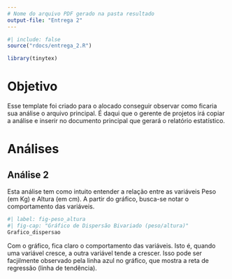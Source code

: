 ```yaml
---
# Nome do arquivo PDF gerado na pasta resultado
output-file: "Entrega 2"
---
```


```r
#| include: false
source("rdocs/entrega_2.R")
```


```r
library(tinytex)
```

# Objetivo

Esse template foi criado para o alocado conseguir observar como ficaria sua análise o arquivo principal. É daqui que o gerente de projetos irá copiar a análise e inserir no documento principal que gerará o relatório estatístico.

# Análises

## Análise 2  
  Esta análise tem como intuito entender a relação entre as variáveis Peso (em Kg) e Altura (em cm). A partir do gráfico, busca-se notar o comportamento das variáveis.
```r
#| label: fig-peso_altura
#| fig-cap: "Gráfico de Dispersão Bivariado (peso/altura)"
Grafico_dispersao
```
  Com o gráfico, fica claro o comportamento das variáveis. Isto é, quando uma variável cresce, a outra variável tende a crescer. Isso pode ser facjilmente observado pela linha azul no gráfico, que mostra a reta de regressão (linha de tendência).






